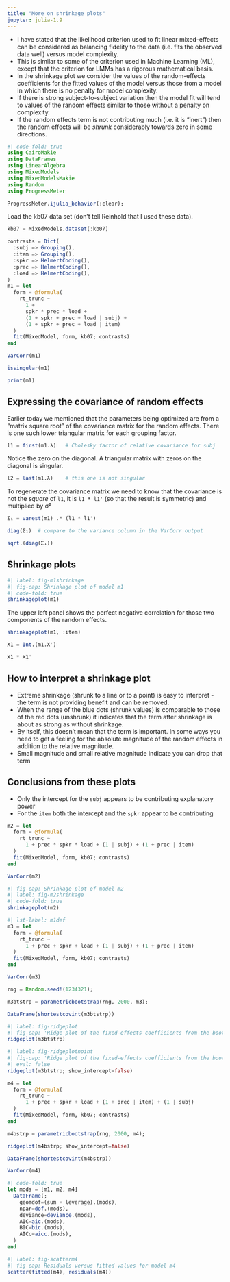 ```yaml
---
title: "More on shrinkage plots"
jupyter: julia-1.9
---
```


  - I have stated that the likelihood criterion used to fit linear mixed-effects can be considered as balancing fidelity to the data (i.e. fits the observed data well) versus model complexity.
  - This is similar to some of the criterion used in Machine Learning (ML), except that the criterion for LMMs has a rigorous mathematical basis.
  - In the shrinkage plot we consider the values of the random-effects coefficients for the fitted values of the model versus those from a model in which there is no penalty for model complexity.
  - If there is strong subject-to-subject variation then the model fit will tend to values of the random effects similar to those without a penalty on complexity.
  - If the random effects term is not contributing much (i.e. it is "inert") then the random effects will be *shrunk* considerably towards zero in some directions.

```julia
#| code-fold: true
using CairoMakie
using DataFrames
using LinearAlgebra
using MixedModels
using MixedModelsMakie
using Random
using ProgressMeter

ProgressMeter.ijulia_behavior(:clear);
```

Load the kb07 data set (don't tell Reinhold that I used these data).

```julia
kb07 = MixedModels.dataset(:kb07)
```

```julia
contrasts = Dict(
  :subj => Grouping(),
  :item => Grouping(),
  :spkr => HelmertCoding(),
  :prec => HelmertCoding(),
  :load => HelmertCoding(),
)
m1 = let
  form = @formula(
    rt_trunc ~
      1 +
      spkr * prec * load +
      (1 + spkr + prec + load | subj) +
      (1 + spkr + prec + load | item)
  )
  fit(MixedModel, form, kb07; contrasts)
end
```

```julia
VarCorr(m1)
```

```julia
issingular(m1)
```

```julia
print(m1)
```

## Expressing the covariance of random effects

Earlier today we mentioned that the parameters being optimized are from a "matrix square root" of the covariance matrix for the random effects.
There is one such lower triangular matrix for each grouping factor.

```julia
l1 = first(m1.λ)   # Cholesky factor of relative covariance for subj
```

Notice the zero on the diagonal.  A triangular matrix with zeros on the diagonal is singular.

```julia
l2 = last(m1.λ)    # this one is not singular
```

To regenerate the covariance matrix we need to know that the covariance is not the *square* of `l1`, it is `l1 * l1'` (so that the result is symmetric) and multiplied by σ̂²

```julia
Σ₁ = varest(m1) .* (l1 * l1')
```

```julia
diag(Σ₁)  # compare to the variance column in the VarCorr output
```

```julia
sqrt.(diag(Σ₁))
```

## Shrinkage plots

```julia
#| label: fig-m1shrinkage
#| fig-cap: Shrinkage plot of model m1
#| code-fold: true
shrinkageplot(m1)
```

The upper left panel shows the perfect negative correlation for those two components of the random effects.

```julia
shrinkageplot(m1, :item)
```

```julia
X1 = Int.(m1.X')
```

```julia
X1 * X1'
```

## How to interpret a shrinkage plot

  - Extreme shrinkage (shrunk to a line or to a point) is easy to interpret - the term is not providing benefit and can be removed.
  - When the range of the blue dots (shrunk values) is comparable to those of the red dots (unshrunk) it indicates that the term after shrinkage is about as strong as without shrinkage.
  - By itself, this doesn't mean that the term is important.  In some ways you need to get a feeling for the absolute magnitude of the random effects in addition to the relative magnitude.
  - Small magnitude and small relative magnitude indicate you can drop that term

## Conclusions from these plots

  - Only the intercept for the `subj` appears to be contributing explanatory power
  - For the `item` both the intercept and the `spkr` appear to be contributing

```julia
m2 = let
  form = @formula(
    rt_trunc ~
      1 + prec * spkr * load + (1 | subj) + (1 + prec | item)
  )
  fit(MixedModel, form, kb07; contrasts)
end
```

```julia
VarCorr(m2)
```

```julia
#| fig-cap: Shrinkage plot of model m2
#| label: fig-m2shrinkage
#| code-fold: true
shrinkageplot(m2)
```

```julia
#| lst-label: m1def
m3 = let
  form = @formula(
    rt_trunc ~
      1 + prec + spkr + load + (1 | subj) + (1 + prec | item)
  )
  fit(MixedModel, form, kb07; contrasts)
end
```

```julia
VarCorr(m3)
```

```julia
rng = Random.seed!(1234321);
```

```julia
m3btstrp = parametricbootstrap(rng, 2000, m3);
```

```julia
DataFrame(shortestcovint(m3btstrp))
```

```julia
#| label: fig-ridgeplot
#| fig-cap: 'Ridge plot of the fixed-effects coefficients from the bootstrap sample'
ridgeplot(m3btstrp)
```

```julia
#| label: fig-ridgeplotnoint
#| fig-cap: 'Ridge plot of the fixed-effects coefficients from the bootstrap sample (with the intercept)'
#| eval: false
ridgeplot(m3btstrp; show_intercept=false)
```

```julia
m4 = let
  form = @formula(
    rt_trunc ~
      1 + prec + spkr + load + (1 + prec | item) + (1 | subj)
  )
  fit(MixedModel, form, kb07; contrasts)
end
```

```julia
m4bstrp = parametricbootstrap(rng, 2000, m4);
```

```julia
ridgeplot(m4bstrp; show_intercept=false)
```

```julia
DataFrame(shortestcovint(m4bstrp))
```

```julia
VarCorr(m4)
```

```julia
#| code-fold: true
let mods = [m1, m2, m4]
  DataFrame(;
    geomdof=(sum ∘ leverage).(mods),
    npar=dof.(mods),
    deviance=deviance.(mods),
    AIC=aic.(mods),
    BIC=bic.(mods),
    AICc=aicc.(mods),
  )
end
```

```julia
#| label: fig-scatterm4
#| fig-cap: Residuals versus fitted values for model m4
scatter(fitted(m4), residuals(m4))
```
